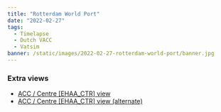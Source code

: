 ```yaml
---
title: "Rotterdam World Port"
date: "2022-02-27"
tags:
  - Timelapse
  - Dutch VACC
  - Vatsim
banner: /static/images/2022-02-27-rotterdam-world-port/banner.jpg
---
```


<Youtube id="aAU79p-85Us" />

### Extra views

- [ACC / Centre [EHAA_CTR] view](https://youtu.be/ESX-r6u0Zv4)
- [ACC / Centre [EHAA_CTR] view (alternate)](https://youtu.be/TXRAaJcbses)

